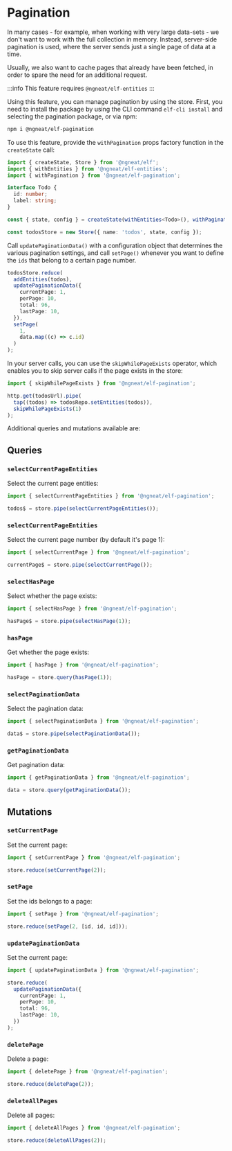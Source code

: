 # Pagination

In many cases - for example, when working with very large data-sets - we don't want to work with the full collection in memory. 
Instead, server-side pagination is used, where the server sends just a single page of data at a time.

Usually, we also want to cache pages that already have been fetched, in order to spare the need for an additional request.

:::info
This feature requires `@ngneat/elf-entities`
:::

Using this feature, you can manage pagination by using the store. First, you need to install the package by using 
the CLI command `elf-cli install` and selecting the pagination package, or via npm:

```bash
npm i @ngneat/elf-pagination
```

To use this feature, provide the `withPagination` props factory function in the `createState` call:

```ts
import { createState, Store } from '@ngneat/elf';
import { withEntities } from '@ngneat/elf-entities';
import { withPagination } from '@ngneat/elf-pagination';

interface Todo {
  id: number;
  label: string;
}

const { state, config } = createState(withEntities<Todo>(), withPagination());

const todosStore = new Store({ name: 'todos', state, config });
```

Call `updatePaginationData()` with a configuration object that determines the various pagination settings, and call `setPage()` whenever you want to define the `ids` that belong to a certain page number.

```ts
todosStore.reduce(
  addEntities(todos),
  updatePaginationData({
    currentPage: 1,
    perPage: 10,
    total: 96,
    lastPage: 10,
  }),
  setPage(
    1,
    data.map((c) => c.id)
  )
);
```

In your server calls, you can use the `skipWhilePageExists` operator, which enables you to skip server calls
if the page exists in the store:

```ts
import { skipWhilePageExists } from '@ngneat/elf-pagination';

http.get(todosUrl).pipe(
  tap((todos) => todosRepo.setEntities(todos)),
  skipWhilePageExists(1)
);
```

Additional queries and mutations available are:

## Queries

### `selectCurrentPageEntities`

Select the current page entities:

```ts
import { selectCurrentPageEntities } from '@ngneat/elf-pagination';

todos$ = store.pipe(selectCurrentPageEntities());
```

### `selectCurrentPageEntities`

Select the current page number (by default it's page 1):

```ts
import { selectCurrentPage } from '@ngneat/elf-pagination';

currentPage$ = store.pipe(selectCurrentPage());
```

### `selectHasPage`

Select whether the page exists:

```ts
import { selectHasPage } from '@ngneat/elf-pagination';

hasPage$ = store.pipe(selectHasPage(1));
```

### `hasPage`

Get whether the page exists:

```ts
import { hasPage } from '@ngneat/elf-pagination';

hasPage = store.query(hasPage(1));
```

### `selectPaginationData`

Select the pagination data:

```ts
import { selectPaginationData } from '@ngneat/elf-pagination';

data$ = store.pipe(selectPaginationData());
```

### `getPaginationData`

Get pagination data:

```ts
import { getPaginationData } from '@ngneat/elf-pagination';

data = store.query(getPaginationData());
```

## Mutations

### `setCurrentPage`

Set the current page:

```ts
import { setCurrentPage } from '@ngneat/elf-pagination';

store.reduce(setCurrentPage(2));
```

### `setPage`

Set the ids belongs to a page:

```ts
import { setPage } from '@ngneat/elf-pagination';

store.reduce(setPage(2, [id, id, id]));
```

### `updatePaginationData`

Set the current page:

```ts
import { updatePaginationData } from '@ngneat/elf-pagination';

store.reduce(
  updatePaginationData({
    currentPage: 1,
    perPage: 10,
    total: 96,
    lastPage: 10,
  })
);
```

### `deletePage`

Delete a page:

```ts
import { deletePage } from '@ngneat/elf-pagination';

store.reduce(deletePage(2));
```

### `deleteAllPages`

Delete all pages:

```ts
import { deleteAllPages } from '@ngneat/elf-pagination';

store.reduce(deleteAllPages(2));
```
